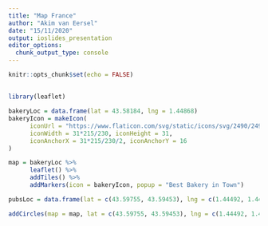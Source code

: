 ```yaml
---
title: "Map France"
author: "Akim van Eersel"
date: "15/11/2020"
output: ioslides_presentation
editor_options: 
  chunk_output_type: console
---
```


```r
knitr::opts_chunk$set(echo = FALSE)
```

##

```r
library(leaflet)

bakeryLoc = data.frame(lat = 43.58184, lng = 1.44868)
bakeryIcon = makeIcon(
      iconUrl = "https://www.flaticon.com/svg/static/icons/svg/2490/2490661.svg",
      iconWidth = 31*215/230, iconHeight = 31,
      iconAnchorX = 31*215/230/2, iconAnchorY = 16
)

map = bakeryLoc %>%
      leaflet() %>%
      addTiles() %>%
      addMarkers(icon = bakeryIcon, popup = "Best Bakery in Town")

pubsLoc = data.frame(lat = c(43.59755, 43.59453), lng = c(1.44492, 1.44442))

addCircles(map = map, lat = c(43.59755, 43.59453), lng = c(1.44492, 1.44442), weight = 1, radius = 200, popup = "Pubs squares")
```